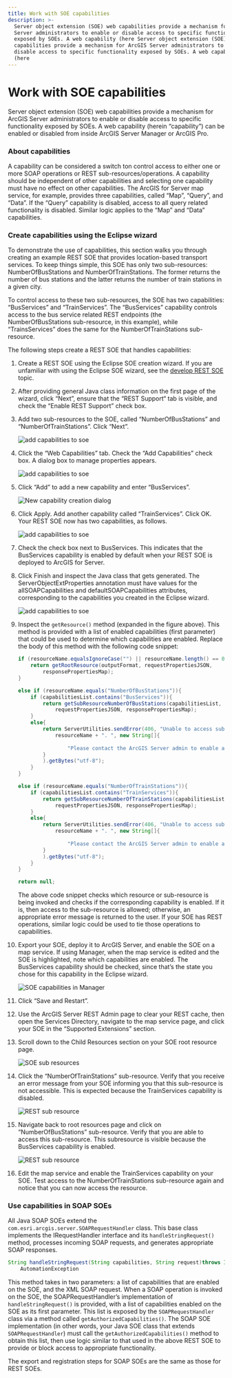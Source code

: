 ```yaml
---
title: Work with SOE capabilities
description: >-
  Server object extension (SOE) web capabilities provide a mechanism for ArcGIS
  Server administrators to enable or disable access to specific functionality
  exposed by SOEs. A web capability (here Server object extension (SOE) web
  capabilities provide a mechanism for ArcGIS Server administrators to enable or
  disable access to specific functionality exposed by SOEs. A web capability
  (here
---
```


# Work with SOE capabilities

Server object extension (SOE) web capabilities provide a mechanism for ArcGIS Server administrators to enable or disable access to specific functionality exposed by SOEs. A web capability (herein “capability”) can be enabled or disabled from inside ArcGIS Server Manager or ArcGIS Pro.

### About capabilities

A capability can be considered a switch ton control access to either one or more SOAP operations or REST sub-resources/operations. A capability should be independent of other capabilities and selecting one capability must have no effect on other capabilities. The ArcGIS for Server map service, for example, provides three capabilities, called “Map”, “Query”, and “Data”. If the “Query” capability is disabled, access to all query related functionality is disabled. Similar logic applies to the “Map” and “Data” capabilities.

### Create capabilities using the Eclipse wizard

To demonstrate the use of capabilities, this section walks you through creating an example REST SOE that provides location-based transport services. To keep things simple, this SOE has only two sub-resources: NumberOfBusStations and NumberOfTrainStations. The former returns the number of bus stations and the latter returns the number of train stations in a given city.

To control access to these two sub-resources, the SOE has two capabilities: “BusServices” and “TrainServices”. The “BusServices” capability controls access to the bus service related REST endpoints (the NumberOfBusStations sub-resource, in this example), while “TrainsServices” does the same for the NumberOfTrainStations sub-resource.

The following steps create a REST SOE that handles capabilities:

1.  Create a REST SOE using the Eclipse SOE creation wizard. If you are unfamiliar with using the Eclipse SOE wizard, see the [develop REST SOE](../legacy-develop-rest-soes/) topic.
2.  After providing general Java class information on the first page of the wizard, click “Next”, ensure that the “REST Support“ tab is visible, and check the “Enable REST Support” check box.
3.  Add two sub-resources to the SOE, called “NumberOfBusStations” and “NumberOfTrainStations”. Click “Next”.

    ![](./bitmaps/c752966e-6e4c-42ed-b7fd-ef8eb4a2ed341.png "add capabilities to soe")

4.  Click the “Web Capabilities” tab. Check the “Add Capabilities” check box. A dialog box to manage properties appears.

    ![](./bitmaps/c752966e-6e4c-42ed-b7fd-ef8eb4a2ed342.png "add capabilities to soe")

5.  Click “Add” to add a new capability and enter “BusServices”.

    ![](./bitmaps/c752966e-6e4c-42ed-b7fd-ef8eb4a2ed343.png "New capability creation dialog")

6.  Click Apply. Add another capability called “TrainServices”. Click OK. Your REST SOE now has two capabilities, as follows.

    ![](./bitmaps/c752966e-6e4c-42ed-b7fd-ef8eb4a2ed344.png "add capabilities to soe")

7.  Check the check box next to BusServices. This indicates that the BusServices capability is enabled by default when your REST SOE is deployed to ArcGIS for Server.
8.  Click Finish and inspect the Java class that gets generated. The ServerObjectExtProperties annotation must have values for the allSOAPCapabilities and defaultSOAPCapabilities attributes, corresponding to the capabilities you created in the Eclipse wizard.

    ![](./bitmaps/c752966e-6e4c-42ed-b7fd-ef8eb4a2ed345.png "add capabilities to soe")

9.  Inspect the `getResource()` method (expanded in the figure above). This method is provided with a list of enabled capabilities (first parameter) that could be used to determine which capabilities are enabled. Replace the body of this method with the following code snippet:

    ```java
    if (resourceName.equalsIgnoreCase("") || resourceName.length() == 0){
        return getRootResource(outputFormat, requestPropertiesJSON,
            responsePropertiesMap);
    }

    else if (resourceName.equals("NumberOfBusStations")){
        if (capabilitiesList.contains("BusServices")){
            return getSubResourceNumberOfBusStations(capabilitiesList, outputFormat,
                requestPropertiesJSON, responsePropertiesMap);
        }
        else{
            return ServerUtilities.sendError(406, "Unable to access subresource " +
                resourceName + ". ", new String[]{
                
                    "Please contact the ArcGIS Server admin to enable access to this subresource."
            }
            ).getBytes("utf-8");
        }
    }

    else if (resourceName.equals("NumberOfTrainStations")){
        if (capabilitiesList.contains("TrainServices")){
            return getSubResourceNumberOfTrainStations(capabilitiesList, outputFormat,
                requestPropertiesJSON, responsePropertiesMap);
        }
        else{
            return ServerUtilities.sendError(406, "Unable to access subresource " +
                resourceName + ". ", new String[]{
                
                    "Please contact the ArcGIS Server admin to enable access to this subresource."
            }
            ).getBytes("utf-8");
        }
    }

    return null;
    ```

    The above code snippet checks which resource or sub-resource is being invoked and checks if the corresponding capability is enabled. If it is, then access to the sub-resource is allowed; otherwise, an appropriate error message is returned to the user. If your SOE has REST operations, similar logic could be used to tie those operations to capabilities.

10. Export your SOE, deploy it to ArcGIS Server, and enable the SOE on a map service. If using Manager, when the map service is edited and the SOE is highlighted, note which capabilities are enabled. The BusServices capability should be checked, since that’s the state you chose for this capability in the Eclipse wizard.

    ![](./bitmaps/c752966e-6e4c-42ed-b7fd-ef8eb4a2ed346.png "SOE capabilities in Manager")

11. Click “Save and Restart”.
12. Use the ArcGIS Server REST Admin page to clear your REST cache, then open the Services Directory, navigate to the map service page, and click your SOE in the “Supported Extensions” section.
13. Scroll down to the Child Resources section on your SOE root resource page.

    ![](./bitmaps/c752966e-6e4c-42ed-b7fd-ef8eb4a2ed347.png "SOE sub resources")

14. Click the “NumberOfTrainStations” sub-resource. Verify that you receive an error message from your SOE informing you that this sub-resource is not accessible. This is expected because the TrainServices capability is disabled.  

    ![](./bitmaps/c752966e-6e4c-42ed-b7fd-ef8eb4a2ed348.png "REST sub resource")

15. Navigate back to root resources page and click on “NumberOfBusStations” sub-resource. Verify that you are able to access this sub-resource. This subresource is visible because the BusServices capability is enabled.

    ![](./bitmaps/c752966e-6e4c-42ed-b7fd-ef8eb4a2ed349.png "REST sub resource") 

16. Edit the map service and enable the TrainServices capability on your SOE. Test access to the NumberOfTrainStations sub-resource again and notice that you can now access the resource.

### Use capabilities in SOAP SOEs

All Java SOAP SOEs extend the `com.esri.arcgis.server.SOAPRequestHandler` class. This base class implements the IRequestHandler interface and its `handleStringRequest()` method, processes incoming SOAP requests, and generates appropriate SOAP responses.

```java
String handleStringRequest(String capabilities, String request)throws IOException,
    AutomationException
```

This method takes in two parameters: a list of capabilities that are enabled on the SOE, and the XML SOAP request. When a SOAP operation is invoked on the SOE, the SOAPRequestHandler’s implementation of `handleStringRequest()` is provided, with a list of capabilities enabled on the SOE as its first parameter. This list is exposed by the `SOAPRequestHandler` class via a method called `getAuthorizedCapabilities()`. The SOAP SOE implementation (in other words, your Java SOE class that extends `SOAPRequestHandler`) must call the `getAuthorizedCapabilities()` method to obtain this list, then use logic similar to that used in the above REST SOE to provide or block access to appropriate functionality.

The export and registration steps for SOAP SOEs are the same as those for REST SOEs.
